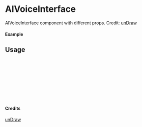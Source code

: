 
<Meta of={AIVoiceInterface} title="unDraw/AIVoiceInterface" />

# AIVoiceInterface

AIVoiceInterface component with different props.
Credit: [unDraw](https://undraw.co/illustrations)

#### Example

<Canvas of={AIVoiceInterface.Primary} />

## Usage

```ts
import { AIVoiceInterface } from "yadl-ui";

const Example = () => {
  return (
      <AIVoiceInterface />
  );
};

export default Example;
```

#### Credits
[unDraw](https://undraw.co/illustrations)
